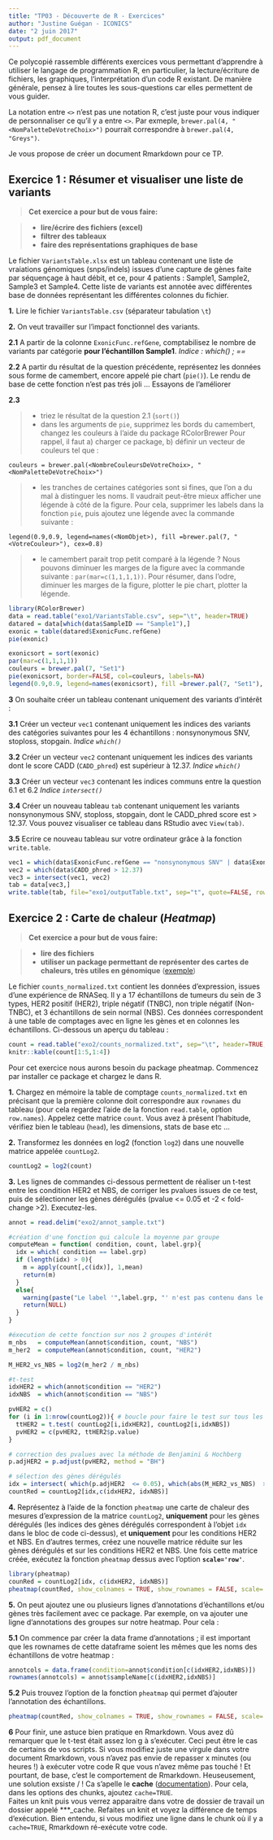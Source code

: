 ```yaml
---
title: "TP03 - Découverte de R - Exercices"
author: "Justine Guégan - ICONICS"
date: "2 juin 2017"
output: pdf_document
---
```


Ce polycopié rassemble différents exercices vous permettant d’apprendre à utiliser le langage de programmation
R, en particulier, la lecture/écriture de fichiers, les graphiques, l'interprétation d'un code R existant. De manière générale, pensez à lire toutes les sous-questions car elles permettent de vous guider.

La notation entre `<>` n'est pas une notation R, c'est juste pour vous indiquer de personnaliser ce qu'il y a entre `<>`. Par exmeple, `brewer.pal(4, "<NomPaletteDeVotreChoix>")` pourrait correspondre à `brewer.pal(4, "Greys")`.

Je vous propose de créer un document Rmarkdown pour ce TP.

## Exercice 1 : Résumer et visualiser une liste de variants

> __Cet exercice a pour but de vous faire:__

> * __lire/écrire des fichiers (excel)__
> * __filtrer des tableaux__
> * __faire des représentations graphiques de base__

Le fichier `VariantsTable.xlsx` est un tableau contenant une liste de vraiations génomiques (snps/indels) issues d'une capture de gènes faite par séquençage à haut débit, et ce, pour 4 patients : Sample1, Sample2, Sample3 et Sample4. Cette liste de variants est annotée avec différentes base de données représentant les différentes colonnes du fichier.

  **1.** Lire le fichier `VariantsTable.csv` (séparateur tabulation `\t`)

  **2.** On veut travailler sur l'impact fonctionnel des variants.
  
  **2.1** A partir de la colonne `ExonicFunc.refGene`, comptabilisez le nombre de variants par catégorie __pour l'échantillon Sample1__. *Indice : which() ; ==*
  
  **2.2** A partir du résultat de la question précédente, représentez les données sous forme de camembert, encore appelé pie chart (`pie()`). Le rendu de base de cette fonction n'est pas trés joli ... Essayons de l'améliorer
  
  **2.3**

> * triez le résultat de la question 2.1 (`sort()`)
> * dans les arguments de `pie`, supprimez les bords du camembert, changez les couleurs à l'aide du package RColorBrewer Pour rappel, il faut a) charger ce package, b) définir un vecteur de couleurs tel que : 

```
couleurs = brewer.pal(<NombreCouleursDeVotreChoix>, "<NomPaletteDeVotreChoix>")
```

> * les tranches de certaines catégories sont si fines, que l'on a du mal à distinguer les noms. Il vaudrait peut-être mieux afficher une légende à côté de la figure. Pour cela, supprimer les labels dans la fonction `pie`, puis ajoutez une légende avec la commande suivante : 

```
legend(0.9,0.9, legend=names(<NomObjet>), fill =brewer.pal(7, "<VotreCouleur>"), cex=0.8)
```

> * le camembert parait trop petit comparé à la légende ? Nous pouvons diminuer les marges de la figure avec la commande suivante : `par(mar=c(1,1,1,1))`. Pour résumer, dans l'odre, diminuer les marges de la figure, plotter le pie chart, plotter la légende.


```r
library(RColorBrewer)
data = read.table("exo1/VariantsTable.csv", sep="\t", header=TRUE)
datared = data[which(data$SampleID == "Sample1"),]
exonic = table(datared$ExonicFunc.refGene)
pie(exonic)

exonicsort = sort(exonic)
par(mar=c(1,1,1,1))
couleurs = brewer.pal(7, "Set1")
pie(exonicsort, border=FALSE, col=couleurs, labels=NA)
legend(0.9,0.9, legend=names(exonicsort), fill =brewer.pal(7, "Set1"), cex=0.8)
```

  **3** On souhaite créer un tableau contenant uniquement des variants d'intérêt : 

  **3.1** Créer un vecteur `vec1` contenant uniquement les indices des variants des catégories suivantes pour les 4 échantillons : nonsynonymous SNV, stoploss, stopgain. *Indice `which()`*
  
  **3.2** Créer un vecteur `vec2` contenant uniquement les indices des variants dont le score CADD (`CADD_phred`) est supérieur à 12.37. *Indice `which()`*
  
  **3.3** Créer un vecteur `vec3` contenant les indices communs entre la question 6.1 et 6.2 *Indice `intersect()`*
  
  **3.4** Créer un nouveau tableau `tab` contenant uniquement les variants nonsynonymous SNV, stoploss, stopgain, dont le CADD_phred score est > 12.37. Vous pouvez visualiser ce tableau dans RStudio avec `View(tab)`.
  
  **3.5** Ecrire ce nouveau tableau sur votre ordinateur grâce à la fonction `write.table`.
  
```r
vec1 = which(data$ExonicFunc.refGene == "nonsynonymous SNV" | data$ExonicFunc.refGene == "stopgain" | data$ExonicFunc.refGene == "stoploss")
vec2 = which(data$CADD_phred > 12.37)
vec3 = intersect(vec1, vec2)
tab = data[vec3,]
write.table(tab, file="exo1/outputTable.txt", sep="t", quote=FALSE, row.names=FALSE)
```



\newpage 


## Exercice 2 : Carte de chaleur (_Heatmap_)

> __Cet exercice a pour but de vous faire:__

> * __lire des fichiers__
> * __utiliser un package permettant de représenter des cartes de chaleurs, très utiles en génomique__ ([exemple](https://www.researchgate.net/profile/Martinelli_Giovanni/publication/276475752/figure/fig3/AS:292769693224964@1446813142996/Figure-4-Heat-map-of-differentially-expressed-genes-Lists-of-differentially-expressed.png))

Le fichier `counts_normalized.txt` contient les données d'expression, issues d'une expérience de RNASeq. Il y a 17 échantillons de tumeurs du sein de 3 types, HER2 positif (HER2), triple négatif (TNBC), non triple négatif (Non-TNBC), et 3 échantillons de sein normal (NBS). Ces données correspondent à une table de comptages avec en ligne les gènes et en colonnes les échantillons. Ci-dessous un aperçu du tableau : 

```r
count = read.table("exo2/counts_normalized.txt", sep="\t", header=TRUE, row.names=1)
knitr::kable(count[1:5,1:4])
```

Pour cet exercice nous aurons besoin du package pheatmap. Commencez par installer ce package et chargez le dans R.

  **1.** Chargez en mémoire la table de comptage `counts_normalized.txt` en précisant que la première colonne doit correspondre aux `rownames` du tableau (pour cela regardez l'aide de la fonction `read.table`, option `row.names`). Appelez cette matrice `count`. Vous avez à présent l'habitude, vérifiez bien le tableau (`head`), les dimensions, stats de base etc ...
  
  **2.** Transformez les données en log2 (fonction `log2`) dans une nouvelle matrice appelée `countLog2`.
  
```r
countLog2 = log2(count)
```
  
  **3.** Les lignes de commandes ci-dessous permettent de réaliser un t-test entre les condition HER2 et NBS, de corriger les pvalues issues de ce test, puis de sélectionner les gènes dérégulés (pvalue <= 0.05 et -2 < fold-change >2). Executez-les.
  
```r
annot = read.delim("exo2/annot_sample.txt")

#création d'une fonction qui calcule la moyenne par groupe
computeMean = function( condition, count, label.grp){
  idx = which( condition == label.grp)
  if (length(idx) > 0){
    m = apply(count[,c(idx)], 1,mean)
    return(m)
  }
  else{
    warning(paste("Le label '",label.grp, "' n'est pas contenu dans le vecteur d'annotation"))
    return(NULL)
  }
}

#éxecution de cette fonction sur nos 2 groupes d'intérêt
m_nbs   = computeMean(annot$condition, count, "NBS")
m_her2  = computeMean(annot$condition, count, "HER2")

M_HER2_vs_NBS = log2(m_her2 / m_nbs)

#t-test
idxHER2 = which(annot$condition == "HER2")
idxNBS  = which(annot$condition == "NBS")

pvHER2 = c()
for (i in 1:nrow(countLog2)){ # boucle pour faire le test sur tous les gènes
  ttHER2 = t.test( countLog2[i,idxHER2], countLog2[i,idxNBS])
  pvHER2 = c(pvHER2, ttHER2$p.value)
}

# correction des pvalues avec la méthode de Benjamini & Hochberg
p.adjHER2 = p.adjust(pvHER2, method = "BH")

# sélection des gènes dérégulés
idx = intersect( which(p.adjHER2  <= 0.05), which(abs(M_HER2_vs_NBS)  >= 1) )
countRed = countLog2[idx,c(idxHER2, idxNBS)]
```

  
  **4.** Représentez à l'aide de la fonction `pheatmap` une carte de chaleur des mesures d'expression de la matrice `countLog2`, __uniquement__ pour les gènes dérégulés (les indices des gènes dérégulés correspondent à l'objet `idx` dans le bloc de code ci-dessus), et __uniquement__ pour les conditions HER2 et NBS. En d'autres termes, créez une nouvelle matrice réduite sur les gènes dérégulés et sur les conditions HER2 et NBS. Une fois cette matrice créée, exécutez la fonction `pheatmap` dessus avec l'option __`scale='row'`__.
  
```r
library(pheatmap)
counRed = countLog2[idx, c(idxHER2, idxNBS)]
pheatmap(countRed, show_colnames = TRUE, show_rownames = FALSE, scale='row')
```  

  
  **5.** On peut ajoutez une ou plusieurs lignes d'annotations d'échantillons et/ou gènes très facilement avec ce package. Par exemple, on va ajouter une ligne d'annotations des groupes sur notre heatmap. Pour cela : 
  
  **5.1** On commence par créer la data frame d'annotations ; il est important que les rownames de cette dataframe soient les mêmes que les noms des échantillons de votre heatmap : 
  
```r
annotcols = data.frame(condition=annot$condition[c(idxHER2,idxNBS)])
rownames(annotcols) = annot$sampleName[c(idxHER2,idxNBS)]
```

  **5.2** Puis trouvez l'option de la fonction `pheatmap` qui permet d'ajouter l'annotation des échantillons.
  
```r
pheatmap(countRed, show_colnames = TRUE, show_rownames = FALSE, scale='row',annotation_col = annotcols)
```  
  
  **6** Pour finir, une astuce bien pratique en Rmarkdown. Vous avez dû remarquer que le t-test était assez lon g à s'exécuter. Ceci peut être le cas de certains de vos scripts. Si vous modifiez juste une virgule dans votre document Rmarkdown, vous n'avez pas envie de repasser x minutes (ou heures !) à exécuter votre code R que vous n'avez même pas touché ! Et pourtant, de base, c'est le comportement de Rmarkdown. Heuseusement, une solution exsiste \o/ ! Ca s'apelle le __cache__ ([documentation](https://yihui.name/knitr/options/#cache)). Pour cela, dans les options des chunks, ajoutez `cache=TRUE`.  
  Faites un knit puis vous verrez apparaitre dans votre de dossier de travail un dossier appelé ***_cache. Refaites un knit et voyez la différence de temps d'exécution. Bien entendu, si vous modifiez une ligne dans le chunk où il y a `cache=TRUE`, Rmarkdown ré-exécute votre code.
  
  
  

